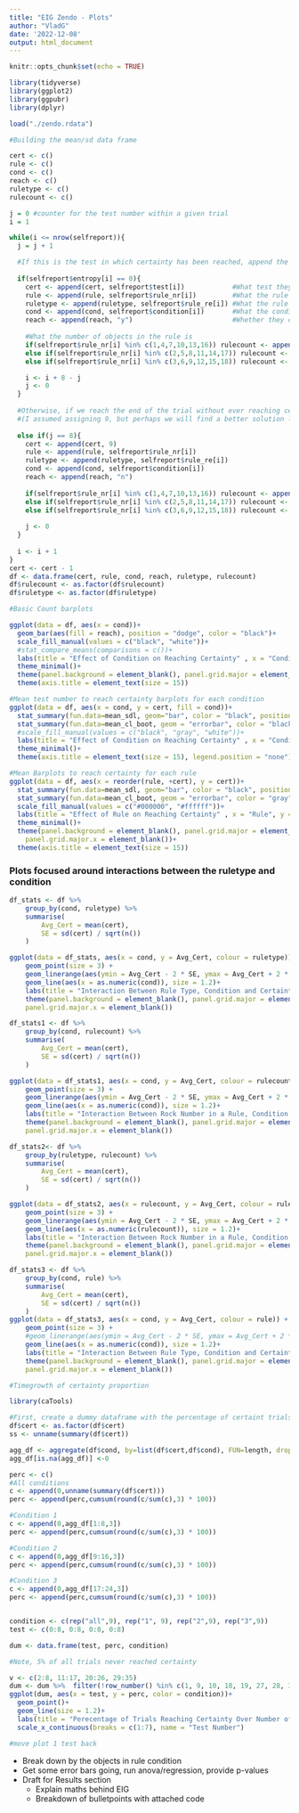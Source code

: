 ---
title: "EIG Zendo - Plots"
author: "VladG"
date: '2022-12-08'
output: html_document
---

  
```{r setup, include=FALSE}
knitr::opts_chunk$set(echo = TRUE)
```

```{r}
library(tidyverse)
library(ggplot2)
library(ggpubr)
library(dplyr)

load("./zendo.rdata")
```


```{r}
#Building the mean/sd data frame 

cert <- c()
rule <- c()
cond <- c()
reach <- c()
ruletype <- c()
rulecount <- c()

j = 0 #counter for the test number within a given trial
i = 1 

while(i <= nrow(selfreport)){
  j = j + 1

  #If this is the test in which certainty has been reached, append the information to our new dataframe and jump to the next trial
  
  if(selfreport$entropy[i] == 0){ 
    cert <- append(cert, selfreport$test[i])            #What test they reached certainty on
    rule <- append(rule, selfreport$rule_nr[i])         #What the rule number is
    ruletype <- append(ruletype, selfreport$rule_re[i]) #What the rule type is
    cond <- append(cond, selfreport$condition[i])       #What the condition is
    reach <- append(reach, "y")                         #Whether they did finally reach certainty
    
    #What the number of objects in the rule is
    if(selfreport$rule_nr[i] %in% c(1,4,7,10,13,16)) rulecount <- append(rulecount, 1)
    else if(selfreport$rule_nr[i] %in% c(2,5,8,11,14,17)) rulecount <- append(rulecount, 2)
    else if(selfreport$rule_nr[i] %in% c(3,6,9,12,15,18)) rulecount <- append(rulecount, 3)

    i <- i + 8 - j 
    j <- 0
  }
  
  #Otherwise, if we reach the end of the trial without ever reaching certainty, do this 
  #(I assumed assigning 9, but perhaps we will find a better solution later)
  
  else if(j == 8){
    cert <- append(cert, 9)
    rule <- append(rule, selfreport$rule_nr[i])
    ruletype <- append(ruletype, selfreport$rule_re[i])
    cond <- append(cond, selfreport$condition[i])
    reach <- append(reach, "n")
    
    if(selfreport$rule_nr[i] %in% c(1,4,7,10,13,16)) rulecount <- append(rulecount, 1)
    else if(selfreport$rule_nr[i] %in% c(2,5,8,11,14,17)) rulecount <- append(rulecount, 2)
    else if(selfreport$rule_nr[i] %in% c(3,6,9,12,15,18)) rulecount <- append(rulecount, 3)
    
    j <- 0
  }
  
  i <- i + 1
}
cert <- cert - 1
df <- data.frame(cert, rule, cond, reach, ruletype, rulecount)
df$rulecount <- as.factor(df$rulecount)
df$ruletype <- as.factor(df$ruletype)
```

```{r}
#Basic Count barplots

ggplot(data = df, aes(x = cond))+
  geom_bar(aes(fill = reach), position = "dodge", color = "black")+
  scale_fill_manual(values = c("black", "white"))+
  #stat_compare_means(comparisons = c())+
  labs(title = "Effect of Condition on Reaching Certainty" , x = "Condition", y = "Nr. of Trials That Reached Certainty")+
  theme_minimal()+
  theme(panel.background = element_blank(), panel.grid.major = element_line(color = "#DAE1E7"), panel.grid.major.x = element_blank())+
  theme(axis.title = element_text(size = 15))
```

```{r}
#Mean test number to reach certainty barplots for each condition
ggplot(data = df, aes(x = cond, y = cert, fill = cond))+
  stat_summary(fun.data=mean_sdl, geom="bar", color = "black", position = position_dodge(width = 0.95))+
  stat_summary(fun.data=mean_cl_boot, geom = "errorbar", color = "black", position = position_dodge(width = 0.95), width = 0.3)+
  #scale_fill_manual(values = c("black", "gray", "white"))+
  labs(title = "Effect of Condition on Reaching Certainty" , x = "Condition", y = "Nr. of Trials to Reach Certainty")+
  theme_minimal()+
  theme(axis.title = element_text(size = 15), legend.position = "none")
```

```{r}
#Mean Barplots to reach certainty for each rule
ggplot(data = df, aes(x = reorder(rule, +cert), y = cert))+
  stat_summary(fun.data=mean_sdl, geom="bar", color = "black", position = position_dodge(width = 0.95))+
  stat_summary(fun.data=mean_cl_boot, geom = "errorbar", color = "gray", position = position_dodge(width = 0.95), width = 0.3)+
  scale_fill_manual(values = c("#000000", "#ffffff"))+
  labs(title = "Effect of Rule on Reaching Certainty" , x = "Rule", y = "Nr. of Trials to Reach Certainty")+
  theme_minimal()+
  theme(panel.background = element_blank(), panel.grid.major = element_line(color = "#DAE1E7"),
    panel.grid.major.x = element_blank())+
  theme(axis.title = element_text(size = 15))
```

### Plots focused around interactions between the ruletype and condition

```{r}
df_stats <- df %>% 
    group_by(cond, ruletype) %>%
    summarise(
        Avg_Cert = mean(cert), 
        SE = sd(cert) / sqrt(n())
    )

ggplot(data = df_stats, aes(x = cond, y = Avg_Cert, colour = ruletype)) +
    geom_point(size = 3) +
    geom_linerange(aes(ymin = Avg_Cert - 2 * SE, ymax = Avg_Cert + 2 * SE), size = 1) + 
    geom_line(aes(x = as.numeric(cond)), size = 1.2)+
    labs(title = "Interaction Between Rule Type, Condition and Certainty" , x = "Condition", y = "Nr. of Trials to Reach Certainty", colour = "Type of Rule")+
    theme(panel.background = element_blank(), panel.grid.major = element_line(color = "#DAE1E7"),
    panel.grid.major.x = element_blank())
```

```{r}
df_stats1 <- df %>% 
    group_by(cond, rulecount) %>%
    summarise(
        Avg_Cert = mean(cert), 
        SE = sd(cert) / sqrt(n())
    )

ggplot(data = df_stats1, aes(x = cond, y = Avg_Cert, colour = rulecount)) +
    geom_point(size = 3) +
    geom_linerange(aes(ymin = Avg_Cert - 2 * SE, ymax = Avg_Cert + 2 * SE), size = 1) + 
    geom_line(aes(x = as.numeric(cond)), size = 1.2)+
    labs(title = "Interaction Between Rock Number in a Rule, Condition and Certainty" , x = "Condition", y = "Nr. of Trials to Reach Certainty", colour = "Nr. of Rocks in the Rule")+
    theme(panel.background = element_blank(), panel.grid.major = element_line(color = "#DAE1E7"), 
    panel.grid.major.x = element_blank())
```

```{r}
df_stats2<- df %>% 
    group_by(ruletype, rulecount) %>%
    summarise(
        Avg_Cert = mean(cert), 
        SE = sd(cert) / sqrt(n())
    )

ggplot(data = df_stats2, aes(x = rulecount, y = Avg_Cert, colour = ruletype)) +
    geom_point(size = 3) +
    geom_linerange(aes(ymin = Avg_Cert - 2 * SE, ymax = Avg_Cert + 2 * SE), size = 1) + 
    geom_line(aes(x = as.numeric(rulecount)), size = 1.2)+
    labs(title = "Interaction Between Rock Number in a Rule, Condition and Certainty" , x = "Nr. of Rocks in the Rule", y = "Nr. of Trials to Reach Certainty", colour = "Rule Type")+
    theme(panel.background = element_blank(), panel.grid.major = element_line(color = "#DAE1E7"), 
    panel.grid.major.x = element_blank())
```

```{r}
df_stats3 <- df %>% 
    group_by(cond, rule) %>%
    summarise(
        Avg_Cert = mean(cert), 
        SE = sd(cert) / sqrt(n())
    )
ggplot(data = df_stats3, aes(x = cond, y = Avg_Cert, colour = rule)) +
    geom_point(size = 3) +
    #geom_linerange(aes(ymin = Avg_Cert - 2 * SE, ymax = Avg_Cert + 2 * SE)) + 
    geom_line(aes(x = as.numeric(cond)), size = 1.2)+
    labs(title = "Interaction Between Rule Type, Condition and Certainty" , x = "Rule Type", y = "Nr. of Trials to Reach Certainty")+
    theme(panel.background = element_blank(), panel.grid.major = element_line(color = "#DAE1E7"),
    panel.grid.major.x = element_blank())
```


```{r}
#Timegrowth of certainty proportion

library(caTools)

#First, create a dummy dataframe with the percentage of certaint trials for each number of tests bin 
df$cert <- as.factor(df$cert)
ss <- unname(summary(df$cert))

agg_df <- aggregate(df$cond, by=list(df$cert,df$cond), FUN=length, drop = FALSE)
agg_df[is.na(agg_df)] <-0

perc <- c()
#All conditions
c <- append(0,unname(summary(df$cert)))
perc <- append(perc,cumsum(round(c/sum(c),3) * 100))

#Condition 1
c <- append(0,agg_df[1:8,3])
perc <- append(perc,cumsum(round(c/sum(c),3) * 100))

#Condition 2
c <- append(0,agg_df[9:16,3])
perc <- append(perc,cumsum(round(c/sum(c),3) * 100))

#Condition 3
c <- append(0,agg_df[17:24,3])
perc <- append(perc,cumsum(round(c/sum(c),3) * 100))


condition <- c(rep("all",9), rep("1", 9), rep("2",9), rep("3",9))
test <- c(0:8, 0:8, 0:8, 0:8)

dum <- data.frame(test, perc, condition)

#Note, 5% of all trials never reached certainty 
```

```{r}
v <- c(2:8, 11:17, 20:26, 29:35)
dum <- dum %>%  filter(!row_number() %in% c(1, 9, 10, 18, 19, 27, 28, 36))
ggplot(dum, aes(x = test, y = perc, color = condition))+
  geom_point()+
  geom_line(size = 1.2)+
  labs(title = "Perecentage of Trials Reaching Certainty Over Number of Tests", y = "Percentage of Trials that Have Reached Certainty")+
  scale_x_continuous(breaks = c(1:7), name = "Test Number")

#move plot 1 test back 
```

- Break down by the objects in rule condition
- Get some error bars going, run anova/regression, provide p-values 
- Draft for Results section
  - Explain maths behind EIG
  - Breakdown of bulletpoints with attached code